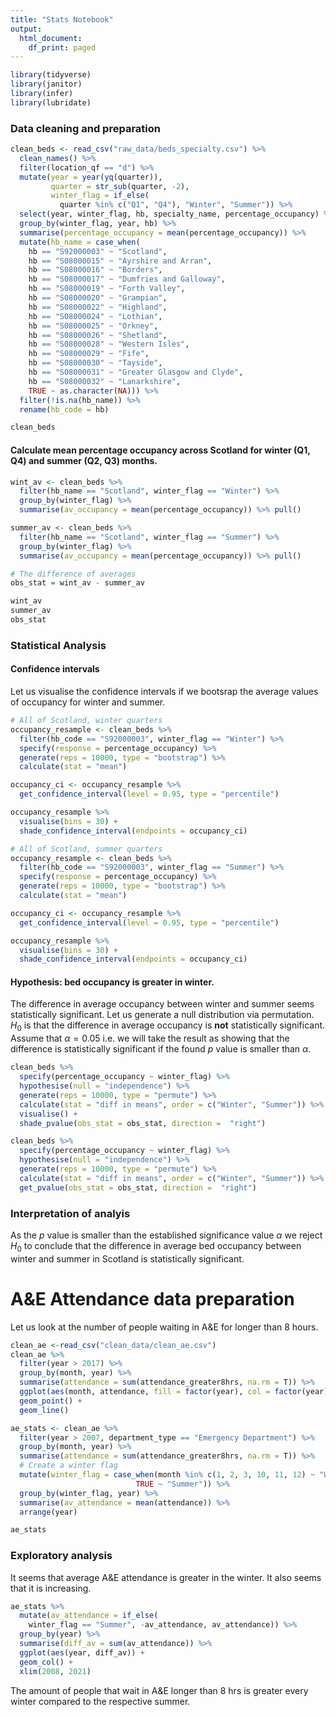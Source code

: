 ```yaml
---
title: "Stats Notebook"
output:
  html_document:
    df_print: paged
---
```


```r
library(tidyverse)
library(janitor)
library(infer)
library(lubridate)
```

### Data cleaning and preparation

```r
clean_beds <- read_csv("raw_data/beds_specialty.csv") %>%
  clean_names() %>% 
  filter(location_qf == "d") %>%
  mutate(year = year(yq(quarter)),
         quarter = str_sub(quarter, -2),
         winter_flag = if_else(
           quarter %in% c("Q1", "Q4"), "Winter", "Summer")) %>%
  select(year, winter_flag, hb, specialty_name, percentage_occupancy) %>%
  group_by(winter_flag, year, hb) %>%
  summarise(percentage_occupancy = mean(percentage_occupancy)) %>%
  mutate(hb_name = case_when(
    hb == "S92000003" ~ "Scotland",
    hb == "S08000015" ~ "Ayrshire and Arran",
    hb == "S08000016" ~ "Borders",
    hb == "S08000017" ~ "Dumfries and Galloway",
    hb == "S08000019" ~ "Forth Valley",
    hb == "S08000020" ~ "Grampian",
    hb == "S08000022" ~ "Highland",
    hb == "S08000024" ~ "Lothian",
    hb == "S08000025" ~ "Orkney",
    hb == "S08000026" ~ "Shetland",
    hb == "S08000028" ~ "Western Isles",
    hb == "S08000029" ~ "Fife",
    hb == "S08000030" ~ "Tayside",
    hb == "S08000031" ~ "Greater Glasgow and Clyde",
    hb == "S08000032" ~ "Lanarkshire",
    TRUE ~ as.character(NA))) %>%
  filter(!is.na(hb_name)) %>%
  rename(hb_code = hb)

clean_beds
```

#### Calculate mean percentage occupancy across Scotland for winter (Q1, Q4) and summer (Q2, Q3) months.

```r
wint_av <- clean_beds %>%
  filter(hb_name == "Scotland", winter_flag == "Winter") %>%
  group_by(winter_flag) %>% 
  summarise(av_occupancy = mean(percentage_occupancy)) %>% pull()

summer_av <- clean_beds %>%
  filter(hb_name == "Scotland", winter_flag == "Summer") %>%
  group_by(winter_flag) %>% 
  summarise(av_occupancy = mean(percentage_occupancy)) %>% pull()

# The difference of averages
obs_stat = wint_av - summer_av

wint_av
summer_av
obs_stat
```

### Statistical Analysis

#### Confidence intervals

Let us visualise the confidence intervals if we bootsrap the average values of occupancy for winter and summer.
```r
# All of Scotland, winter quarters
occupancy_resample <- clean_beds %>%
  filter(hb_code == "S92000003", winter_flag == "Winter") %>% 
  specify(response = percentage_occupancy) %>%
  generate(reps = 10000, type = "bootstrap") %>%
  calculate(stat = "mean")

occupancy_ci <- occupancy_resample %>%
  get_confidence_interval(level = 0.95, type = "percentile")

occupancy_resample %>%
  visualise(bins = 30) +
  shade_confidence_interval(endpoints = occupancy_ci)
```

```r
# All of Scotland, summer quarters
occupancy_resample <- clean_beds %>%
  filter(hb_code == "S92000003", winter_flag == "Summer") %>% 
  specify(response = percentage_occupancy) %>%
  generate(reps = 10000, type = "bootstrap") %>%
  calculate(stat = "mean")

occupancy_ci <- occupancy_resample %>%
  get_confidence_interval(level = 0.95, type = "percentile")

occupancy_resample %>%
  visualise(bins = 30) +
  shade_confidence_interval(endpoints = occupancy_ci)
```

#### Hypothesis: bed occupancy is greater in winter.

The difference in average occupancy between winter and summer seems statistically significant. Let us generate a null distribution via permutation. $H_0$ is that the difference in average occupancy is **not** statistically significant. Assume that $\alpha = 0.05$ i.e. we will take the result as showing that the difference is statistically significant if the found $p$ value is smaller than $\alpha$.

```r
clean_beds %>% 
  specify(percentage_occupancy ~ winter_flag) %>% 
  hypothesise(null = "independence") %>% 
  generate(reps = 10000, type = "permute") %>% 
  calculate(stat = "diff in means", order = c("Winter", "Summer")) %>% 
  visualise() +
  shade_pvalue(obs_stat = obs_stat, direction =  "right")
```

```r
clean_beds %>% 
  specify(percentage_occupancy ~ winter_flag) %>% 
  hypothesise(null = "independence") %>% 
  generate(reps = 10000, type = "permute") %>% 
  calculate(stat = "diff in means", order = c("Winter", "Summer")) %>% 
  get_pvalue(obs_stat = obs_stat, direction =  "right")
```

### Interpretation of analyis

As the $p$ value is smaller than the established significance value $\alpha$ we reject $H_0$ to conclude that the difference in average bed occupancy between winter and summer in Scotland is statistically significant.


# A&E Attendance data preparation

Let us look at the number of people waiting in A&E for longer than 8 hours.
```r
clean_ae <-read_csv("clean_data/clean_ae.csv")
clean_ae %>%
  filter(year > 2017) %>%
  group_by(month, year) %>%
  summarise(attendance = sum(attendance_greater8hrs, na.rm = T)) %>% 
  ggplot(aes(month, attendance, fill = factor(year), col = factor(year))) +
  geom_point() +
  geom_line()
```

```r
ae_stats <- clean_ae %>%
  filter(year > 2007, department_type == "Emergency Department") %>% 
  group_by(month, year) %>%
  summarise(attendance = sum(attendance_greater8hrs, na.rm = T)) %>%
  # Create a winter flag
  mutate(winter_flag = case_when(month %in% c(1, 2, 3, 10, 11, 12) ~ "Winter",
                            TRUE ~ "Summer")) %>%
  group_by(winter_flag, year) %>% 
  summarise(av_attendance = mean(attendance)) %>% 
  arrange(year)

ae_stats
```

### Exploratory analysis
It seems that average A&E attendance is greater in the winter. It also seems that it is increasing.

```r
ae_stats %>% 
  mutate(av_attendance = if_else(
    winter_flag == "Summer", -av_attendance, av_attendance)) %>% 
  group_by(year) %>% 
  summarise(diff_av = sum(av_attendance)) %>% 
  ggplot(aes(year, diff_av)) +
  geom_col() +
  xlim(2008, 2021)
```
The amount of people that wait in A&E longer than 8 hrs is greater every winter compared to the respective summer.




